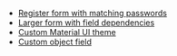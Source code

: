 - [Register form with matching passwords](https://codesandbox.io/s/zodform-docs-basic-p9vl18?file=/src/App.tsx)
- [Larger form with field dependencies](https://codesandbox.io/s/zodform-docs-conference-reg-rrrk0c?file=/src/App.tsx)
- [Custom Material UI theme](https://codesandbox.io/s/zodform-docs-custom-theme-zi3l9q?file=/src/app.tsx)
- [Custom object field](https://codesandbox.io/s/rough-moon-2m7vhn?file=/src/App.tsx)
